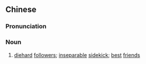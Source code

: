 {{also|死党}}
==Chinese==
{{zh-forms|s=死党}}

===Pronunciation===
{{zh-pron
|m=sǐdǎng
|c=sei2 dong2
|mn=qz,xm,zz:sí-tóng
|cat=n
}}

===Noun===
{{zh-noun}}

# [[diehard]] [[follower]]s; [[inseparable]] [[sidekick]]; [[best]] [[friend]]s